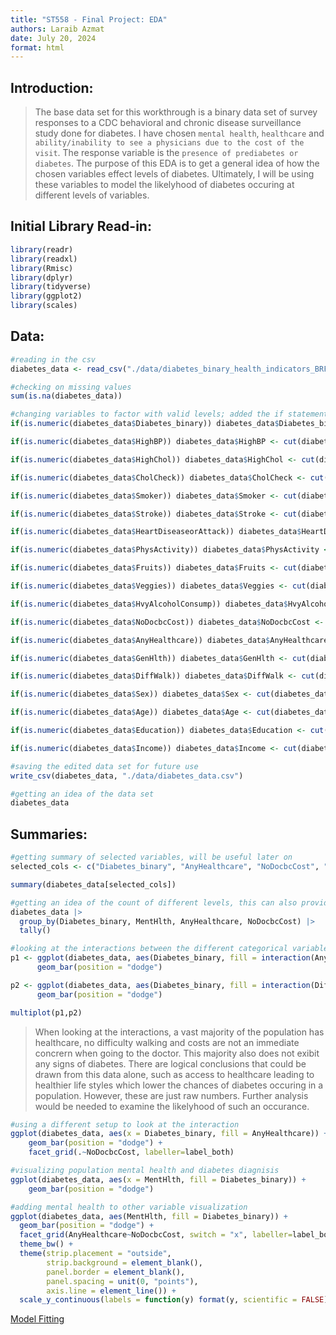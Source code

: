 ```yaml
---
title: "ST558 - Final Project: EDA"
authors: Laraib Azmat
date: July 20, 2024
format: html
---
```


## Introduction: 
  > The base data set for this workthrough is a binary data set of survey responses to a CDC behavioral and chronic disease surveillance study done for diabetes. I have chosen `mental health`, `healthcare` and `ability/inability to see a physicians due to the cost of the visit`. The response variable is the `presence of prediabetes or diabetes`. The purpose of this EDA is to get a general idea of how the chosen variables effect levels of diabetes. Ultimately, I will be using these variables to model the likelyhood of diabetes occuring at different levels of variables. 

## Initial Library Read-in:
```r
library(readr)
library(readxl)
library(Rmisc)
library(dplyr)
library(tidyverse)
library(ggplot2)
library(scales)
```

## Data:
```r
#reading in the csv 
diabetes_data <- read_csv("./data/diabetes_binary_health_indicators_BRFSS2015.csv", lazy = FALSE)
```

```r
#checking on missing values
sum(is.na(diabetes_data))
```

```r
#changing variables to factor with valid levels; added the if statements to prevent the code from not running when the columns were already changed
if(is.numeric(diabetes_data$Diabetes_binary)) diabetes_data$Diabetes_binary <- cut(diabetes_data$Diabetes_binary, 2, labels = c("No", "Pre.Yes"))

if(is.numeric(diabetes_data$HighBP)) diabetes_data$HighBP <- cut(diabetes_data$HighBP, 2, labels = c("No", "Yes"))

if(is.numeric(diabetes_data$HighChol)) diabetes_data$HighChol <- cut(diabetes_data$HighChol, 2, labels = c("No", "Yes"))

if(is.numeric(diabetes_data$CholCheck)) diabetes_data$CholCheck <- cut(diabetes_data$CholCheck, 2, labels = c("No", "Yes"))

if(is.numeric(diabetes_data$Smoker)) diabetes_data$Smoker <- cut(diabetes_data$Smoker, 2, labels = c("No", "Yes"))

if(is.numeric(diabetes_data$Stroke)) diabetes_data$Stroke <- cut(diabetes_data$Stroke, 2, labels = c("No", "Yes"))

if(is.numeric(diabetes_data$HeartDiseaseorAttack)) diabetes_data$HeartDiseaseorAttack <- cut(diabetes_data$HeartDiseaseorAttack, 2, labels = c("No", "Yes"))

if(is.numeric(diabetes_data$PhysActivity)) diabetes_data$PhysActivity <- cut(diabetes_data$PhysActivity, 2, labels = c("No", "Yes"))

if(is.numeric(diabetes_data$Fruits)) diabetes_data$Fruits <- cut(diabetes_data$Fruits, 2, labels = c("No", "Yes"))

if(is.numeric(diabetes_data$Veggies)) diabetes_data$Veggies <- cut(diabetes_data$Veggies, 2, labels = c("No", "Yes"))

if(is.numeric(diabetes_data$HvyAlcoholConsump)) diabetes_data$HvyAlcoholConsump <- cut(diabetes_data$HvyAlcoholConsump, 2, labels = c("No", "Yes"))

if(is.numeric(diabetes_data$NoDocbcCost)) diabetes_data$NoDocbcCost <- cut(diabetes_data$NoDocbcCost, 2, labels = c("No", "Yes"))  

if(is.numeric(diabetes_data$AnyHealthcare)) diabetes_data$AnyHealthcare <- cut(diabetes_data$AnyHealthcare, 2, labels = c("No", "Yes"))    

if(is.numeric(diabetes_data$GenHlth)) diabetes_data$GenHlth <- cut(diabetes_data$GenHlth, 5, labels = c("Excellent", "Very.good", "Good", "Fair", "Poor"))

if(is.numeric(diabetes_data$DiffWalk)) diabetes_data$DiffWalk <- cut(diabetes_data$DiffWalk, 2, labels = c("No", "Yes"))

if(is.numeric(diabetes_data$Sex)) diabetes_data$Sex <- cut(diabetes_data$Sex, 2, labels = c("Male", "Female"))

if(is.numeric(diabetes_data$Age)) diabetes_data$Age <- cut(diabetes_data$Age, 13, labels = c("18.to.24", "25.to.29", "30.to.34", "35.to.39", "40.to.44", "45.to.49", "50.to.54", "55.to.59", "60.to.64", "65.to.69", "70.to.74", "75.to.79", "80.or.older"))

if(is.numeric(diabetes_data$Education)) diabetes_data$Education <- cut(diabetes_data$Education, 6, labels = c("None", "Elementary", "Middle.School", "High.School", "Some.or.Technnical.College", "College.Graduate"))

if(is.numeric(diabetes_data$Income)) diabetes_data$Income <- cut(diabetes_data$Income, 8, labels = c("<.$10,000", "<.$15,000", "<.$20,000", "<.$25,000", "<.$35,000", "<.$50,000", "<.$75,000", ">.$75,000"))
```

```r
#saving the edited data set for future use
write_csv(diabetes_data, "./data/diabetes_data.csv")
```


```r
#getting an idea of the data set
diabetes_data
```

## Summaries:
```r
#getting summary of selected variables, will be useful later on
selected_cols <- c("Diabetes_binary", "AnyHealthcare", "NoDocbcCost", "MentHlth")

summary(diabetes_data[selected_cols])
```

```r
#getting an idea of the count of different levels, this can also provide a general idea of how likely it is for someone to have diabetes under certain conditions; this is further shown through the plots
diabetes_data |>
  group_by(Diabetes_binary, MentHlth, AnyHealthcare, NoDocbcCost) |>
  tally()
```

```r
#looking at the interactions between the different categorical variables and the response variable 
p1 <- ggplot(diabetes_data, aes(Diabetes_binary, fill = interaction(AnyHealthcare, NoDocbcCost))) + 
      geom_bar(position = "dodge")

p2 <- ggplot(diabetes_data, aes(Diabetes_binary, fill = interaction(DiffWalk, NoDocbcCost))) + 
      geom_bar(position = "dodge")

multiplot(p1,p2)
```
  > When looking at the interactions, a vast majority of the population has healthcare, no difficulty walking and costs are not an immediate concrern when going to the doctor. This majority also does not exibit any signs of diabetes. There are logical conclusions that could be drawn from this data alone, such as access to healthcare leading to healthier life styles which lower the chances of diabetes occuring in a population. However, these are just raw numbers. Further analysis would be needed to examine the likelyhood of such an occurance. 

```r
#using a different setup to look at the interaction
ggplot(diabetes_data, aes(x = Diabetes_binary, fill = AnyHealthcare)) +
    geom_bar(position = "dodge") +
    facet_grid(.~NoDocbcCost, labeller=label_both) 
```

```r
#visualizing population mental health and diabetes diagnisis
ggplot(diabetes_data, aes(x = MentHlth, fill = Diabetes_binary)) + 
    geom_bar(position = "dodge")
```

```r
#adding mental health to other variable visualization
ggplot(diabetes_data, aes(MentHlth, fill = Diabetes_binary)) +
  geom_bar(position = "dodge") +
  facet_grid(AnyHealthcare~NoDocbcCost, switch = "x", labeller=label_both) +
  theme_bw() +
  theme(strip.placement = "outside",
        strip.background = element_blank(),
        panel.border = element_blank(),
        panel.spacing = unit(0, "points"),
        axis.line = element_line()) + 
  scale_y_continuous(labels = function(y) format(y, scientific = FALSE))
```

[Model Fitting](Modeling.html)
